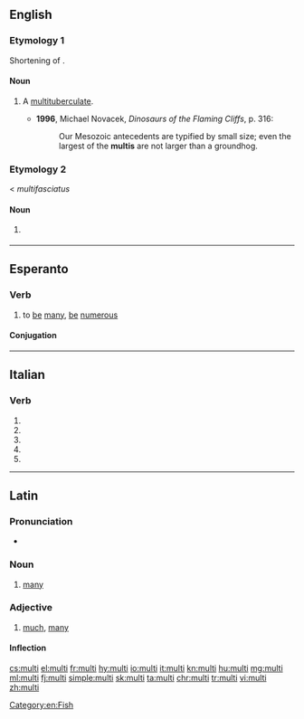 {{also|multi-|mulți}}
==English==

===Etymology 1===
Shortening of {{m|en|multituberculate}}.

====Noun====
{{en-noun}}

# {{lb|en|informal|paleontology}} A [[multituberculate]].
#*'''1996''', Michael Novacek, ''Dinosaurs of the Flaming Cliffs'', p. 316:
#*:Our Mesozoic antecedents are typified by small size; even the largest of the '''multis''' are not larger than a groundhog.

===Etymology 2===
< ''multifasciatus''

====Noun====
{{en-noun}}

# {{label|en|informal}} {{w|Neolamprologus multifasciatus}} {{gloss|small shell-dwelling [[cichlid]] endemic to Lake Tanganyika, popular as aquarium fish}}

[[Category:en:Fish]]

----

==Esperanto==

===Verb===
{{eo-head}}

# to [[be]] [[many]], [[be]] [[numerous]]

====Conjugation====
{{eo-conj|mult|intr=yes}}

----

==Italian==

===Verb===
{{head|it|verb form}}

# {{inflection of|multare||2|s|pres|indc|lang=it}}
# {{inflection of|multare||1|s|pres|subj|lang=it}}
# {{inflection of|multare||2|s|pres|subj|lang=it}}
# {{inflection of|multare||3|s|pres|subj|lang=it}}
# {{inflection of|multare||3|s|impr|lang=it}}

----

==Latin==

===Pronunciation===
* {{la-pronunc|multī}}

===Noun===
{{head|la|noun|head=multī}}

# [[many]]

===Adjective===
{{la-adj-1&2|multī|multa|multa|multum|multum}}

# [[much]], [[many]]

====Inflection====
{{la-decl-1&2-plural|mult}}

[[cs:multi]]
[[el:multi]]
[[fr:multi]]
[[hy:multi]]
[[io:multi]]
[[it:multi]]
[[kn:multi]]
[[hu:multi]]
[[mg:multi]]
[[ml:multi]]
[[fj:multi]]
[[simple:multi]]
[[sk:multi]]
[[ta:multi]]
[[chr:multi]]
[[tr:multi]]
[[vi:multi]]
[[zh:multi]]